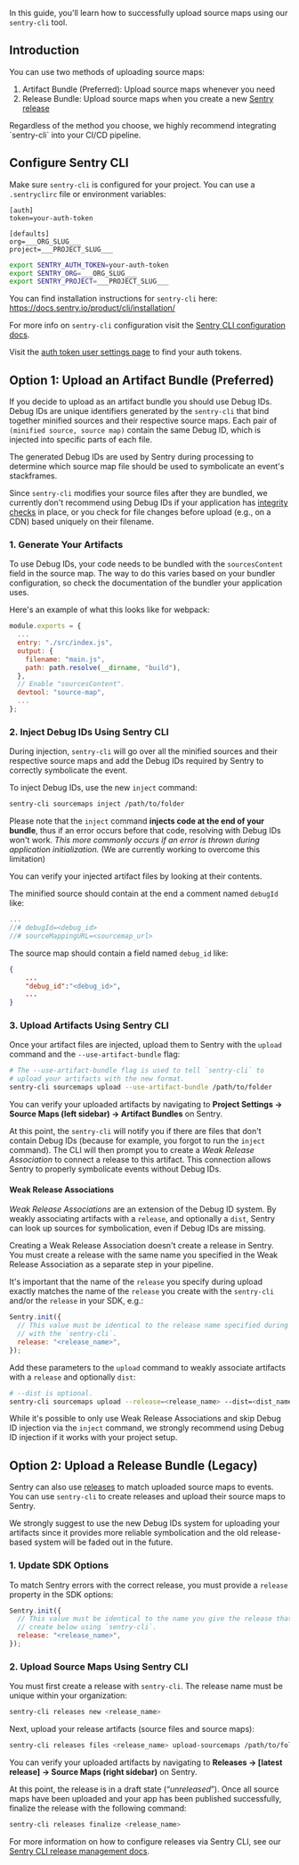In this guide, you'll learn how to successfully upload source maps using our `sentry-cli` tool.

## Introduction

You can use two methods of uploading source maps:
1. Artifact Bundle (Preferred): Upload source maps whenever you need
2. Release Bundle: Upload source maps when you create a new [Sentry release](https://docs.sentry.io/product/releases/)

<Note>
Regardless of the method you choose, we highly recommend integrating `sentry-cli` into your CI/CD pipeline.
</Note>

## Configure Sentry CLI

Make sure `sentry-cli` is configured for your project. You can use a `.sentryclirc` file or environment variables:

```ìni {filename:.sentryclirc}
[auth]
token=your-auth-token

[defaults]
org=___ORG_SLUG___
project=___PROJECT_SLUG___
```

```bash
export SENTRY_AUTH_TOKEN=your-auth-token
export SENTRY_ORG=___ORG_SLUG___
export SENTRY_PROJECT=___PROJECT_SLUG___
```

<Note>

You can find installation instructions for `sentry-cli` here: https://docs.sentry.io/product/cli/installation/

For more info on `sentry-cli` configuration visit the [Sentry CLI configuration docs](/product/cli/configuration/).

</Note>

<Note>

Visit the [auth token user settings page](https://sentry.io/settings/account/api/auth-tokens/) to find your auth tokens.

</Note>

## Option 1: Upload an Artifact Bundle (Preferred)

If you decide to upload as an artifact bundle you should use Debug IDs. Debug IDs are unique identifiers generated by the `sentry-cli` that bind together minified sources and their respective source maps. Each pair of `(minified source, source map)` contain the same Debug ID, which is injected into specific parts of each file.

The generated Debug IDs are used by Sentry during processing to determine which source map file should be used to symbolicate an event's stackframes.

<Note>

Since `sentry-cli` modifies your source files after they are bundled, we currently don't recommend using Debug IDs if your application has [integrity checks](https://developer.mozilla.org/en-US/docs/Web/Security/Subresource_Integrity) in place, or you check for file changes before upload (e.g., on a CDN) based uniquely on their filename.

</Note>

### 1. Generate Your Artifacts

To use Debug IDs, your code needs to be bundled with the `sourcesContent` field in the source map. The way to do this varies based on your bundler configuration, so check the documentation of the bundler your application uses.

Here's an example of what this looks like for webpack:

```javascript {filename:webpack.config.js}
module.exports = {
  ...
  entry: "./src/index.js",
  output: {
    filename: "main.js",
    path: path.resolve(__dirname, "build"),
  },
  // Enable "sourcesContent".
  devtool: "source-map",
  ...
};
```

### 2. Inject Debug IDs Using Sentry CLI

During injection, `sentry-cli` will go over all the minified sources and their respective source maps and add the Debug IDs required by Sentry to correctly symbolicate the event.

To inject Debug IDs, use the new `inject` command:

```bash
sentry-cli sourcemaps inject /path/to/folder
```

Please note that the `inject` command **injects code at the end of your bundle**, thus if an error occurs before that code, resolving with Debug IDs won't work. _This more commonly occurs if an error is thrown during application initialization._ (We are currently working to overcome this limitation)

<Note>

You can verify your injected artifact files by looking at their contents.

The minified source should contain at the end a comment named `debugId` like:
```javascript {filename:minified-file.js}
...
//# debugId=<debug_id>
//# sourceMappingURL=<sourcemap_url>
```

The source map should contain a field named `debug_id` like:
```json {filename:source-map.js.map}
{
    ...
    "debug_id":"<debug_id>",
    ...
}
```

</Note>

### 3. Upload Artifacts Using Sentry CLI

Once your artifact files are injected, upload them to Sentry with the `upload` command and the `--use-artifact-bundle` flag:

```bash
# The --use-artifact-bundle flag is used to tell `sentry-cli` to
# upload your artifacts with the new format.
sentry-cli sourcemaps upload --use-artifact-bundle /path/to/folder
```

You can verify your uploaded artifacts by navigating to **Project Settings -> Source Maps (left sidebar) -> Artifact Bundles** on Sentry.

At this point, the `sentry-cli` will notify you if there are files that don't contain Debug IDs (because for example, you forgot to run the `inject` command). The CLI will then prompt you to create a _Weak Release Association_ to connect a release to this artifact. This connection allows Sentry to properly symbolicate events without Debug IDs.

#### Weak Release Associations

_Weak Release Associations_ are an extension of the Debug ID system. By weakly associating artifacts with a `release`, and optionally a `dist`, Sentry can look up sources for symbolication, even if Debug IDs are missing.

Creating a Weak Release Association doesn't create a release in Sentry. You must create a release with the same name you specified in the Weak Release Association as a separate step in your pipeline.

It's important that the name of the `release` you specify during upload exactly matches the name of the `release` you create with the `sentry-cli` and/or the `release` in your SDK, e.g.:
```javascript
Sentry.init({
  // This value must be identical to the release name specified during upload
  // with the `sentry-cli`.
  release: "<release_name>",
});
```

Add these parameters to the `upload` command to weakly associate artifacts with a `release` and optionally `dist`:

```bash
# --dist is optional.
sentry-cli sourcemaps upload --release=<release_name> --dist=<dist_name> /path/to/folder
```

<Note>

While it's possible to only use Weak Release Associations and skip Debug ID injection via the `inject` command, we strongly recommend using Debug ID injection if it works with your project setup.

</Note>

## Option 2: Upload a Release Bundle (Legacy)

Sentry can also use [releases](/product/releases/) to match uploaded source maps to events. You can use `sentry-cli` to create releases and upload their source maps to Sentry.

<Note>

We strongly suggest to use the new Debug IDs system for uploading your artifacts since it provides more reliable symbolication and the old release-based system will be faded out in the future.

</Note>

### 1. Update SDK Options

To match Sentry errors with the correct release, you must provide a `release` property in the SDK options:

```javascript
Sentry.init({
  // This value must be identical to the name you give the release that you
  // create below using `sentry-cli`.
  release: "<release_name>",
});
```

### 2. Upload Source Maps Using Sentry CLI

You must first create a release with `sentry-cli`. The release name must be unique within your organization:

```bash
sentry-cli releases new <release_name>
```

Next, upload your release artifacts (source files and source maps):

```bash
sentry-cli releases files <release_name> upload-sourcemaps /path/to/folder
```

You can verify your uploaded artifacts by navigating to **Releases -> [latest release] -> Source Maps (right sidebar)** on Sentry.

At this point, the release is in a draft state (“_unreleased_”). Once all source maps have been uploaded and your app has been published successfully, finalize the release with the following command:

```bash
sentry-cli releases finalize <release_name>
```

For more information on how to configure releases via Sentry CLI, see our [Sentry CLI release management docs](/product/cli/releases/).
